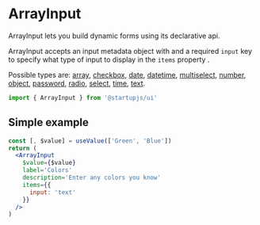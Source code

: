 
# ArrayInput

ArrayInput lets you build dynamic forms using its declarative api.

ArrayInput accepts an input metadata object with and a required `input` key to specify what type of input to display in the `items` property .

Possible types are: [array](/docs/forms/Array), [сheckbox](/docs/forms/Checkbox), [date](/docs/forms/DateTimePicker), [datetime](/docs/forms/DateTimePicker), [multiselect](/docs/forms/Multiselect), [number](/docs/forms/NumberInput), [object](/docs/forms/ObjectInput), [password](/docs/forms/PasswordInput), [radio](/docs/forms/Radio), [select](/docs/forms/Select), [time](/docs/forms/DateTimePicker), [text](/docs/forms/TextInput).

```jsx
import { ArrayInput } from '@startupjs/ui'
```

## Simple example

```jsx example
const [, $value] = useValue(['Green', 'Blue'])
return (
  <ArrayInput
    $value={$value}
    label='Colors'
    description='Enter any colors you know'
    items={{
      input: 'text'
    }}
  />
)
```
